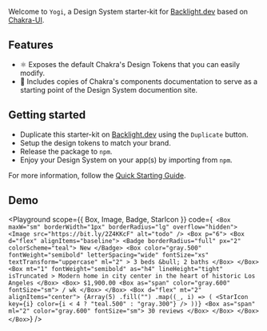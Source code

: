 
Welcome to `Yogi`, a Design System starter-kit for [Backlight.dev](https://backlight.dev)
based on [Chakra-UI](https://chakra-ui.com/).

## Features

- ⚛️ Exposes the default Chakra's Design Tokens that you can easily modify.
- 📖 Includes copies of Chakra's components documentation to serve as a starting point of the Design System documention site.

## Getting started

- Duplicate this starter-kit on [Backlight.dev](https://backlight.dev) using the `Duplicate` button.
- Setup the design tokens to match your brand.
- Release the package to `npm`.
- Enjoy your Design System on your app(s) by importing from `npm`.

For more information, follow the [Quick Starting Guide](https://backlight.dev/docs/getting-started).

## Demo

<Playground
  scope={{ Box, Image, Badge, StarIcon }}
  code={`
  <Box maxW="sm" borderWidth="1px" borderRadius="lg" overflow="hidden">
      <Image src="https://bit.ly/2Z4KKcF" alt="todo" />
      <Box p="6">
        <Box d="flex" alignItems="baseline">
          <Badge borderRadius="full" px="2" colorScheme="teal">
            New
          </Badge>
          <Box
            color="gray.500"
            fontWeight="semibold"
            letterSpacing="wide"
            fontSize="xs"
            textTransform="uppercase"
            ml="2"
          >
           3 beds &bull; 2 baths
          </Box>
        </Box>
        <Box
          mt="1"
          fontWeight="semibold"
          as="h4"
          lineHeight="tight"
          isTruncated
        >
          Modern home in city center in the heart of historic Los Angeles
        </Box>
        <Box>
          $1,900.00
          <Box as="span" color="gray.600" fontSize="sm">
            / wk
          </Box>
        </Box>
        <Box d="flex" mt="2" alignItems="center">
          {Array(5)
            .fill("")
            .map((_, i) => (
              <StarIcon
                key={i}
                color={i < 4 ? "teal.500" : "gray.300"}
              />
            ))}
          <Box as="span" ml="2" color="gray.600" fontSize="sm">
          30 reviews
          </Box>
        </Box>
      </Box>
    </Box>`}
/>
